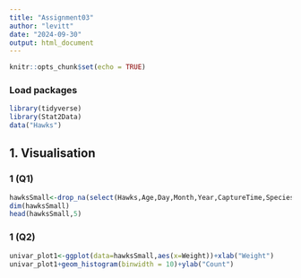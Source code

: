 ```yaml
---
title: "Assignment03"
author: "levitt"
date: "2024-09-30"
output: html_document
---
```


```r
knitr::opts_chunk$set(echo = TRUE)
```


### Load packages
```r
library(tidyverse)
library(Stat2Data)
data("Hawks")
```


## 1. Visualisation

### 1 (Q1)

```r
hawksSmall<-drop_na(select(Hawks,Age,Day,Month,Year,CaptureTime,Species,Wing,Weight,Tail))
dim(hawksSmall)
head(hawksSmall,5)
```

### 1 (Q2)

```r
univar_plot1<-ggplot(data=hawksSmall,aes(x=Weight))+xlab("Weight")
univar_plot1+geom_histogram(binwidth = 10)+ylab("Count")
```
